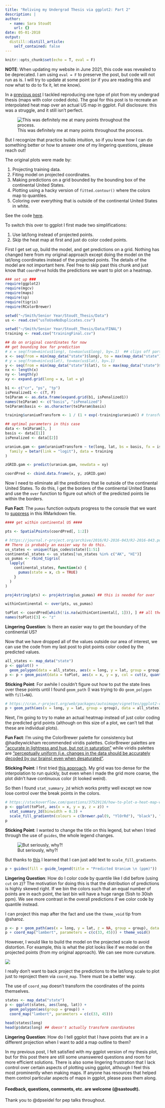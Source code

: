 ```yaml
---
title: "Reliving my Undergrad Thesis via ggplot2: Part 2"
description: |
author:
  - name: Sara Stoudt
    url: {}
date: 05-01-2018
output:
  distill::distill_article:
    self_contained: false
---
```



```r
knitr::opts_chunk$set(echo = T, eval = F)
```

**NOTE**: When updating my website in June 2021, this code was revealed to be deprecated. I am using `eval = F` to preserve the post, but code will not run as is. I will try to update at some point (or if you are reading this and now what to do to fix it, let me know).

In a [previous post]() I tackled reproducing one type of plot from my undergrad thesis (maps with color coded dots). The goal for this post is to recreate an interpolated heat map over an actual US map in ggplot. Full disclosure: this was a struggle, and it still isn't perfect. 

![This was definitely me at many points throughout the process.](https://media.giphy.com/media/vO8F4fYQd39h6/giphy.gif)

But I recognize that practice builds intuition, so if you know how I can do something better or how to answer one of my lingering questions, please reach out!

The original plots were made by:

1. Projecting training data.
2. Fiting model on projected coordinates.
3. Making predictions on a grid bounded by the bounding box of the continental United States.
4. Plotting using a hacky version of `fitted.contour()` where the colors map to quantiles.
5. Coloring over everything that is outside of the continental United States in white.

See the code [here](https://github.com/sastoudt/sastoudt.github.io/blob/master/_posts/scratchCode/thesisMap2_original.R).

To switch this over to ggplot I first made two simplifications:

1. Use lat/long instead of projected points.
2. Skip the heat map at first and just do color coded points.

First I get set up, build the model, and get predictions on a grid. Nothing has changed here from my original approach except doing the model on the lat/long coordinates instead of the projected points. The details of the model are not important here. Feel free to skip past this chunk and just know that `coordPred` holds the predictions we want to plot on a heatmap.

```r
### set up ###
require(ggplot2)
require(mgcv)
require(maps)
require(sp)
require(tigris)
require(RColorBrewer)
```

```r
setwd("~/Smith/Senior Year/Stoudt_Thesis/Data")
us <- read.csv("usToUseNoDuplicates.csv")

setwd("~/Smith/Senior Year/Stoudt_Thesis/Data/FINAL")
training <- read.csv("trainingFinal.csv")

## do on original coordinates for now
## get bounding box for prediction
# x = seq(from=min(us$long), to=max(us$long), by=.1)  ## clips off part of west coast
x <- seq(from = min(map_data("state")$long), to = max(map_data("state")$long), by = .1)
# y = seq(from=min(us$lat), to=max(us$lat), by=.1)
y <- seq(from = min(map_data("state")$lat), to = max(map_data("state")$lat), by = .1)
nx <- length(x)
ny <- length(y)
xy <- expand.grid(long = x, lat = y)

b1 <- c("cr", "ps", "tp")
isPenalized1 <- c(T, F)
te1Param <- as.data.frame(expand.grid(b1, isPenalized1))
names(te1Param) <- c("basis", "isPenalized")
te1Param$basis <- as.character(te1Param$basis)

training$uraniumTransform <- 1 / (1 + exp(-training$uranium)) # transform to [0,1] for beta

## optimal parameters in this case
data <- te1Param[3, ]
basis <- data[[1]]
isPenalized <- data[[2]]

uranium.gam <- gam(uraniumTransform ~ te(long, lat, bs = basis, fx = isPenalized),
  family = betar(link = "logit"), data = training
)

zGRID.gam <- predict(uranium.gam, newdata = xy)

coordPred <- cbind.data.frame(x, y, zGRID.gam)
```

Now I need to eliminate all the predictions that lie outside of the continental United States. To do this, I get the borders of the continental United States and use the `over` function to figure out which of the predicted points lie within the borders.

**Fun Fact**: The `pumas` function outputs progress to the console that we want to [suppress](https://support.rstudio.com/hc/en-us/community/posts/115005857147-Turn-off-data-frame-and-R-console-output-in-R-Notebook-but-keep-plots) in this RMarkdown file.

```r
#### get within continental US ####

pts <- SpatialPoints(coordPred[, 1:2])

# https://journal.r-project.org/archive/2016/RJ-2016-043/RJ-2016-043.pdf
## There is probably an easier way to do this.
us_states <- unique(fips_codes$state)[1:51]
continental_states <- us_states[!us_states %in% c("AK", "HI")]
us_pumas <- rbind_tigris(
  lapply(
    continental_states, function(x) {
      pumas(state = x, cb = TRUE)
    }
  )
)

proj4string(pts) <- proj4string(us_pumas) ## this is needed for over

withinContinental <- over(pts, us_pumas)

toPlot <- coordPred[which(!is.na(withinContinental[, 1])), ] ## all the same NA structure
names(toPlot)[3] <- "z"
```

**Lingering Question**: Is there an easier way to get the boundary of the continental US?

Now that we have dropped all of the values outside our area of interest, we can use the code from my last post to plot points color coded by the predicted values.

```r
all_states <- map_data("state")
p <- ggplot() +
  geom_polygon(data = all_states, aes(x = long, y = lat, group = group), colour = "black", fill = "white")
p <- p + geom_point(data = toPlot, aes(x = x, y = y, col = cut(z, quantile(z, seq(0, 1, by = .1), include.lowest = T)))) + scale_colour_manual(name = "Predicted Quantile of \n Uranium (ppm)", values = c(brewer.pal(9, "YlOrRd"), "black"))
```

**Sticking Point**: For awhile I couldn't figure out how to put the state lines over these points until I found `geom_path` (I was trying to do `geom_polygon` with `fill=NA`).

```r
# https://cran.r-project.org/web/packages/autoimage/vignettes/ggplot2-comparison.html
p + geom_path(aes(x = long, y = lat, group = group), data = all_states) + coord_map("lambert", parameters = c(c(33, 45)))
```

Next, I'm going to try to make an actual heatmap instead of just color coding the predicted grid points (although on this size of a plot, we can't tell that these are individual plots).

**Fun Fact**: I'm using the ColorBrewer palette for consistency but @hadleywickham recommended viridis palettes. ColorBrewer palettes are ["accurate in lightness and hue, but not in saturation"](https://earthobservatory.nasa.gov/blogs/elegantfigures/2013/08/05/subtleties-of-color-part-1-of-6/) while viridis palettes are ["perceptually uniform (i.e. changes in the data should be accurately decoded by our brains) even when desaturated"](https://rud.is/b/2015/07/20/using-the-new-viridis-colormap-in-r-thanks-to-simon-garnier/).


**Sticking Point**: I first tried [this approach](https://stackoverflow.com/questions/28330821/r-plot-filled-contour-output-in-ggpplot2). My grid was too dense for the interpolation to run quickly, but even when I made the grid more coarse, the plot didn't have continuous color (it looked weird).

So then I found `stat_summary_2d` which works pretty well except we now lose control over the break points in the colors. 

```r
# https://stackoverflow.com/questions/37529116/how-to-plot-a-heat-map-with-irregular-data-in-ordinates-in-ggplot?rq=1
p <- ggplot(toPlot, aes(x = x, y = y, z = z)) +
  stat_summary_2d(binwidth = 0.3) +
  scale_fill_gradientn(colours = c(brewer.pal(9, "YlOrRd"), "black"), "Predicted Uranium (ppm)")
p
```

**Sticking Point**: I wanted to change the title on this legend, but when I tried through the use of `guides`, the whole legend changes. 


![But seriously, why?!](https://media.giphy.com/media/MKCdpXNWYWycw/giphy.gif)

But thanks to [this](https://groups.google.com/forum/#!topic/ggplot2/zOSV6JgeAIM) I learned that I can just add text to `scale_fill_gradientn`.


```r
p + guides(fill = guide_legend(title = "Predicted Uranium \n (ppm)"))
```


**Lingering Question**: How do I color code by quantile like I did before (using `cut` on z)? The motivation for doing this is that the distribution of predictions is highly skewed right. If we bin the colors such that an equal number of points are in each point, the last bin will have a huge range (5ish to 30ish ppm). We see more contrast in the overall predictions if we color code by quantile instead.

I can project this map after the fact and use the `theme_void` tip from @sharoz.

```r
p <- p + geom_path(aes(x = long, y = lat, z = NA, group = group), data = all_states)
p + coord_map("lambert", parameters = c(c(33, 45))) + theme_void()
```

However, I would like to build the model on the projected scale to avoid distortion. For example, this is what the plot looks like if we model on the projected points (from my original approach). We can see more curvature.

![](scratchcode/mapTrainedProj.jpeg)

I really don't want to back project the predictions to the lat/long scale to plot just to reproject them via `coord_map`. There must be a better way.

The use of `coord_map` doesn't transform the coordinates of the points themselves.

```r
states <- map_data("state")
p <- ggplot(states, aes(long, lat)) +
  geom_polygon(aes(group = group)) +
  coord_map("lambert", parameters = c(c(33, 45)))

head(states$long)
head(p$data$long) ## doesn't actually transform coordinates
```


**Lingering Question**: How do I tell ggplot that I have points that are in a different projection when I want to add a map outline to them?

In my previous post, I felt satisfied with my ggplot version of my thesis plot, but for this post there are still some unanswered questions and room for more efficient solutions. There is also some lingering frustration that I lack control over certain aspects of plotting using ggplot, although I feel this most prominently when making maps. If anyone has resources that helped them control particular aspects of maps in ggplot, please pass them along. 


#### Feedback, questions, comments, etc. are welcome (@sastoudt).

Thank you to @dpseidel for pep talks throughout.
